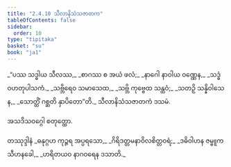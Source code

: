 ```yaml
---
title: "2.4.10 သီလာနိသံသဇာတက"
tableOfContents: false
sidebar:
  order: 10
type: "tipitaka"
basket: "su"
book: "ja1"
---
```



<DynamicBreadcrumb />

<Division number="79" book="ja1" e="ch" v="22" p="49">

<Paragraph number="465" type="verses" book="ja1">
_“ပဿ သဒ္ဓါယ သီလဿ,_  
_စာဂဿ စ အယံ ဖလံ;_  
_နာဂေါ နာဝါယ ဝဏ္ဏေန,_  
_သဒ္ဓံ ဝဟတုပါသကံ._  

</Paragraph>

</Division>
<Division number="80" book="ja1" e="ch" v="22" p="49">

<Paragraph number="466" type="verses" book="ja1">
_သဗ္ဘိရေဝ သမာသေထ,_  
_သဗ္ဘိ ကုဗ္ဗေထ သန္ထဝံ;_  
_သတဉှိ သန္နိဝါသေန,_  
_သောတ္ထိံ ဂစ္ဆတိ နှာပိတော”တိ._  


</Paragraph>
</Division>

<Paragraph number="467" type="center" book="ja1">
သီလာနိသံသဇာတကံ ဒသမံ.

  
အသဒိသဝဂ္ဂေါ စတုတ္ထော.



</Paragraph>

<Paragraph number="468" type="center" book="ja1">
တဿုဒ္ဒါနံ


</Paragraph>

<Paragraph number="469" type="verses" book="ja1">
_ဓနုဂ္ဂဟ ကုဉ္ဇရ အပ္ပရသော,_  
_ဂိရိဒတ္တမနာဝိလစိတ္တဝရံ;_  
_ဒဓိဝါဟန ဇမ္ဗူက သီဟနခေါ,_  
_ဟရိတယဝ နာဂဝရေန ဒသာတိ._
</Paragraph>